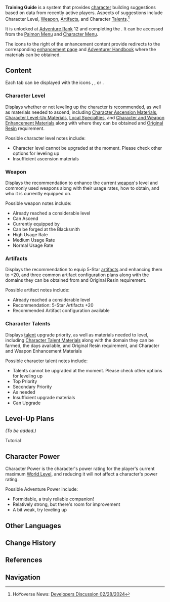 {{Stub|Add level-up plans details}}
{{Terminology Infobox
|image = Icon Training Guide.png
|type  = Game Systems
|group = Menus
}}
'''Training Guide''' is a system that provides [[character]] building suggestions based on data from recently active players. Aspects of suggestions include Character Level, [[Weapon]], [[Artifact]]s, and Character [[Talent]]s.<ref>HoYoverse News: [https://genshin.hoyoverse.com/en/news/detail/122658 Developers Discussion 02/28/2024]</ref>

It is unlocked at [[Adventure Rank]] 12 and completing the {{Quest|Welcome to the Adventurers' Guild}}. It can be accessed from the [[Paimon Menu]] and [[Character Menu]].

The icons to the right of the enhancement content provide redirects to the corresponding [[Character/Menu|enhancement page]] and [[Adventurer Handbook]] where the materials can be obtained.

==Content==
Each tab can be displayed with the icons {{Icon|Training Guide Level 0}}, {{Icon|Training Guide Level 1}}, or {{Icon|Training Guide Level 2}}.

===Character Level===
Displays whether or not leveling up the character is recommended, as well as materials needed to ascend, including [[Character Ascension Material]]s, [[Character Level-Up Material]]s, [[Local Specialties]], and [[Character and Weapon Enhancement Material]]s along with where they can be obtained and [[Original Resin]] requirement.

Possible character level notes include:
* Character level cannot be upgraded at the moment. Please check other options for leveling up
* Insufficient ascension materials

===Weapon===
Displays the recommendation to enhance the current [[weapon]]'s level and commonly used weapons along with their usage rates, how to obtain, and who it is currently equipped on.

Possible weapon notes include:
* Already reached a considerable level
* Can Ascend
* Currently equipped by <character>
* Can be forged at the Blacksmith
* High Usage Rate
* Medium Usage Rate
* Normal Usage Rate

===Artifacts===
Displays the recommendation to equip 5-Star [[artifact]]s and enhancing them to +20, and three common artifact configuration plans along with the domains they can be obtained from and Original Resin requirement.

Possible artifact notes include:
* Already reached a considerable level
* Recommendation: 5-Star Artifacts +20
* Recommended Artifact configuration available

===Character Talents===
Displays [[talent]] upgrade priority, as well as materials needed to level, including [[Character Talent Material]]s along with the domain they can be farmed, the days available, and Original Resin requirement, and Character and Weapon Enhancement Materials

Possible character talent notes include:
* Talents cannot be upgraded at the moment. Please check other options for leveling up
* Top Priority
* Secondary Priority
* As needed
* Insufficient upgrade materials
* Can Upgrade

==Level-Up Plans==
''(To be added.)''
;Tutorial
{{Tutorial
|image1   = Tutorial Training Guide Level-Up Plan 1.png
|text1    = After {{Color|help|setting a character as one you wish to level up}}, you can set level-up goals for their Character Level, Weapon Level, and Character Talent Levels.<br />Once you have finished setting this up, the types and amounts of materials needed to achieve that goal will be auto-calculated.
|image2   = Tutorial Training Guide Level-Up Plan 2.png
|text2    = After you have selected the corresponding level-up plan, the required number of materials and the {{Color|help|primary ways of procuring them}} will be {{Color|help|marked}} on your [[Adventurer Handbook]].<br />You can also view the quantities required when checking the materials' details.
}}

==Character Power==
Character Power is the character's power rating for the player's current maximum [[World Level]], and reducing it will not affect a character's power rating.

Possible Adventure Power include:
* Formidable, a truly reliable companion!
* Relatively strong, but there's room for improvement
* A bit weak, try leveling up
<!--
==Gallery==
<gallery>

</gallery>
-->
==Other Languages==
{{Other Languages
|en      = Training Guide
|zhs     = 提升指南
|zhs_rm  = Tíshēng Zhǐnán
|zht     = 提升指南
|zht_rm  = Tíshēng Zhǐnán
|zh_tl   = Improvement Guide
|ja      = 育成ガイド
|ja_rm   = Ikusei Gaido
|ja_tl   = Training Guide
|ko      = 육성 가이드
|ko_tl   = 
|es      = Guía de mejora
|es_tl   = Improvement Guide
|fr      = Guide d'amélioration
|fr_tl   = Improvement Guide
|ru      = Руководство по улучшению
|ru_tl   = Improvement Guide
|th      = แนะนำการอัปเกรด
|th_rm   = 
|th_tl   = 
|vi      = Chỉ Dẫn Bồi Dưỡng
|vi_tl   = 
|de      = Anleitung zur Verbesserung
|id      = Panduan Upgrade
|id_tl   = Upgrade Guide
|pt      = Guia de Treinamento
|pt_tl   = 
|tr      = Eğitim Rehberi
|tr_tl   = 
|it      = Guida di addestramento
|it_tl   = 
}}

==Change History==
{{Change History|4.5}}

==References==
{{Reflist}}

==Navigation==
{{Game Systems Navbox}}
